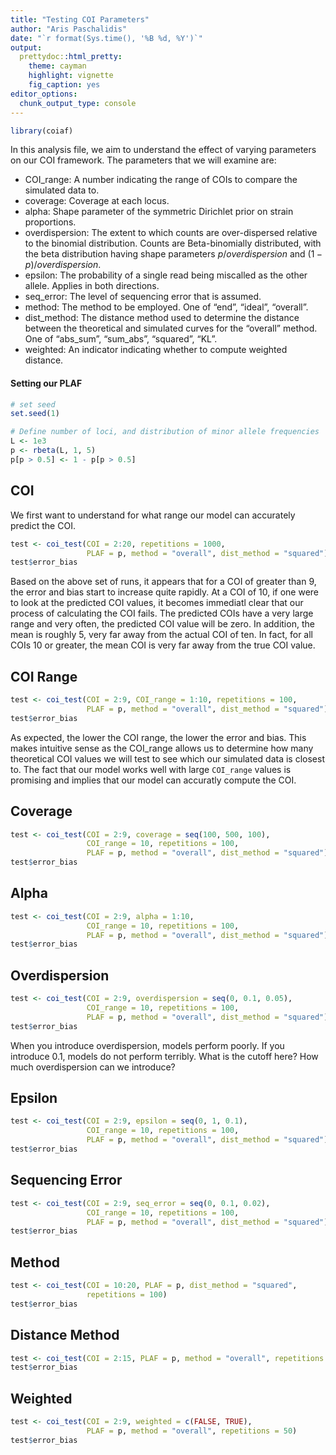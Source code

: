 ```yaml
---
title: "Testing COI Parameters"
author: "Aris Paschalidis"
date: "`r format(Sys.time(), '%B %d, %Y')`"
output:
  prettydoc::html_pretty:
    theme: cayman
    highlight: vignette
    fig_caption: yes
editor_options:
  chunk_output_type: console
---
```


```r
library(coiaf)
```

In this analysis file, we aim to understand the effect of varying parameters on
our COI framework. The parameters that we will examine are:

* COI_range: A number indicating the range of COIs to compare the simulated 
data to.
* coverage: Coverage at each locus.
* alpha: Shape parameter of the symmetric Dirichlet prior on strain proportions.
* overdispersion: The extent to which counts are over-dispersed relative to the 
binomial distribution. Counts are Beta-binomially distributed, with the beta 
distribution having shape parameters $p/overdispersion$ and 
$(1-p)/overdispersion$.
* epsilon: The probability of a single read being miscalled as the other allele.
Applies in both directions.
* seq_error: The level of sequencing error that is assumed.
* method: The method to be employed. One of "end", "ideal", "overall".
* dist_method: The distance method used to determine the distance between the 
theoretical and simulated curves for the "overall" method. One of "abs_sum", 
"sum_abs", "squared", "KL".
* weighted: An indicator indicating whether to compute weighted distance.

#### Setting our PLAF
```r
# set seed
set.seed(1)

# Define number of loci, and distribution of minor allele frequencies
L <- 1e3
p <- rbeta(L, 1, 5)
p[p > 0.5] <- 1 - p[p > 0.5]
```

## COI
We first want to understand for what range our model can accurately predict
the COI.

```r
test <- coi_test(COI = 2:20, repetitions = 1000,
                 PLAF = p, method = "overall", dist_method = "squared")
test$error_bias
```

Based on the above set of runs, it appears that for a COI of greater than 9, the
error and bias start to increase quite rapidly. At a COI of 10, if one were to
look at the predicted COI values, it becomes immediatl clear that our process
of calculating the COI fails. The predicted COIs have a very large range and
very often, the predicted COI value will be zero. In addition, the mean is
roughly 5, very far away from the actual COI of ten. In fact, for all COIs 10 or
greater, the mean COI is very far away from the true COI value.

## COI Range
```r
test <- coi_test(COI = 2:9, COI_range = 1:10, repetitions = 100,
                 PLAF = p, method = "overall", dist_method = "squared")
test$error_bias
```

As expected, the lower the COI range, the lower the error and bias. This makes
intuitive sense as the COI_range allows us to determine how many theoretical
COI values we will test to see which our simulated data is closest to. The fact
that our model works well with large `COI_range` values is promising and implies
that our model can accuratly compute the COI.

## Coverage
```r
test <- coi_test(COI = 2:9, coverage = seq(100, 500, 100), 
                 COI_range = 10, repetitions = 100,
                 PLAF = p, method = "overall", dist_method = "squared")
test$error_bias
```

## Alpha
```r
test <- coi_test(COI = 2:9, alpha = 1:10, 
                 COI_range = 10, repetitions = 100,
                 PLAF = p, method = "overall", dist_method = "squared")
test$error_bias
```

## Overdispersion
```r
test <- coi_test(COI = 2:9, overdispersion = seq(0, 0.1, 0.05), 
                 COI_range = 10, repetitions = 100,
                 PLAF = p, method = "overall", dist_method = "squared")
test$error_bias
```

When you introduce overdispersion, models perform poorly. If you introduce 0.1, 
models do not perform terribly. What is the cutoff here? How much overdispersion
can we introduce?

## Epsilon
```r
test <- coi_test(COI = 2:9, epsilon = seq(0, 1, 0.1), 
                 COI_range = 10, repetitions = 100,
                 PLAF = p, method = "overall", dist_method = "squared")
test$error_bias
```

## Sequencing Error
```r
test <- coi_test(COI = 2:9, seq_error = seq(0, 0.1, 0.02), 
                 COI_range = 10, repetitions = 100,
                 PLAF = p, method = "overall", dist_method = "squared")
test$error_bias
```

## Method
```r
test <- coi_test(COI = 10:20, PLAF = p, dist_method = "squared", 
                 repetitions = 100)
test$error_bias
```


## Distance Method
```r
test <- coi_test(COI = 2:15, PLAF = p, method = "overall", repetitions = 100)
test$error_bias
```

## Weighted
```r
test <- coi_test(COI = 2:9, weighted = c(FALSE, TRUE),
                 PLAF = p, method = "overall", repetitions = 50)
test$error_bias
```
